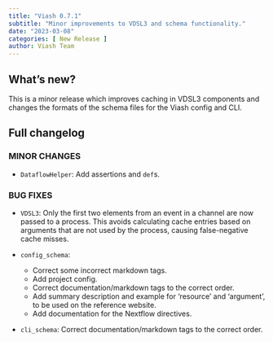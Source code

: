 ```yaml
---
title: "Viash 0.7.1"
subtitle: "Minor improvements to VDSL3 and schema functionality."
date: "2023-03-08"
categories: [ New Release ]
author: Viash Team
---
```


## What's new?

This is a minor release which improves caching in VDSL3 components and changes the formats of the schema files for the Viash config and CLI.

## Full changelog

### MINOR CHANGES

* `DataflowHelper`: Add assertions and `def`s.

### BUG FIXES

* `VDSL3`: Only the first two elements from an event in a channel are now passed to a process. This avoids calculating cache entries based on arguments that are not used by the process, causing false-negative cache misses.

* `config_schema`:
  - Correct some incorrect markdown tags.
  - Add project config.
  - Correct documentation/markdown tags to the correct order.
  - Add summary description and example for 'resource' and 'argument', to be used on the reference website.
  - Add documentation for the Nextflow directives.

* `cli_schema`: Correct documentation/markdown tags to the correct order.

